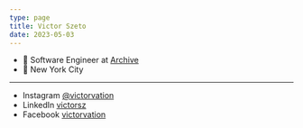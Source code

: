 ```yaml
---
type: page
title: Victor Szeto
date: 2023-05-03
---
```


- 💬 Software Engineer at [Archive](https://archiveresale.com)
- 📍 New York City

---

- Instagram [@victorvation](https://instagram.com/victorvation)
- LinkedIn [victorsz](https://www.linkedin.com/in/victorsz/)
- Facebook [victorvation](https://www.facebook.com/victorvation/)
